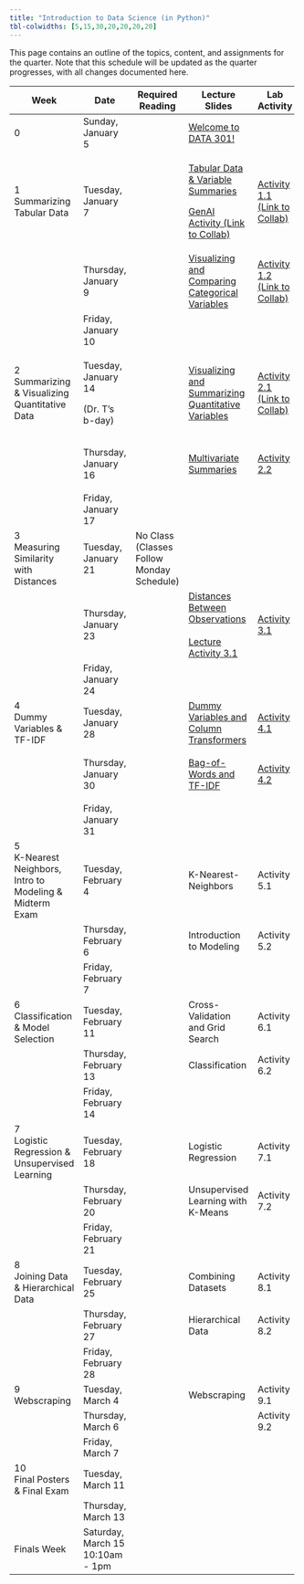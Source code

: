 ```yaml
---
title: "Introduction to Data Science (in Python)"
tbl-colwidths: [5,15,30,20,20,20,20]
---
```


This page contains an outline of the topics, content, and assignments for the quarter. Note that this schedule will be updated as the quarter progresses, with all changes documented here.

+-------------------------------------------------------+----------------------------------+-------------------------------------------+------------------------------------------------------------------------------------------------------------------------------------------------------------+--------------------------------------------------------------------------------------------------------------------------------------------------------+----------------------------------------------------------------------------------------------------------+---------------------------+
| Week                                                  | Date                             | Required Reading                          | Lecture Slides                                                                                                                                             | Lab Activity                                                                                                                                           | Weekly Assignment                                                                                        | Exams & Project           |
+=======================================================+==================================+===========================================+============================================================================================================================================================+========================================================================================================================================================+==========================================================================================================+===========================+
| 0                                                     | Sunday, January 5                |                                           | [Welcome to DATA 301!](/slides/00-welcome.qmd "Welcome to DATA 301!")                                                                                      |                                                                                                                                                        |                                                                                                          |                           |
+-------------------------------------------------------+----------------------------------+-------------------------------------------+------------------------------------------------------------------------------------------------------------------------------------------------------------+--------------------------------------------------------------------------------------------------------------------------------------------------------+----------------------------------------------------------------------------------------------------------+---------------------------+
| 1 Summarizing Tabular Data                            | Tuesday, January 7               |                                           | [Tabular Data & Variable Summaries](/slides/01-tabular-data-summaries.qmd "Tabular Data & Variable Summaries")                                             | [Activity 1.1 (Link to Collab)](https://colab.research.google.com/drive/1L7vRYObMyqvWWlFaEnZqEJQjpHsWu690?usp=sharing "Activity 1.1 (Link to Collab)") |                                                                                                          |                           |
|                                                       |                                  |                                           |                                                                                                                                                            |                                                                                                                                                        |                                                                                                          |                           |
|                                                       |                                  |                                           | [GenAI Activity (Link to Collab)](https://colab.research.google.com/drive/1QNGwd_33HqvANn4ZO8BVbCvmnzMJd28c?usp=sharing "GenAI Activity (Link to Collab)") |                                                                                                                                                        |                                                                                                          |                           |
+-------------------------------------------------------+----------------------------------+-------------------------------------------+------------------------------------------------------------------------------------------------------------------------------------------------------------+--------------------------------------------------------------------------------------------------------------------------------------------------------+----------------------------------------------------------------------------------------------------------+---------------------------+
|                                                       | Thursday, January 9              |                                           | [Visualizing and Comparing Categorical Variables](/slides/02-conditional-distributions.qmd "Visualizing and Comparing Categorical Variables")              | [Activity 1.2 (Link to Collab)](https://colab.research.google.com/drive/1xF6ZnCrvrmbv-K8YUmKOSRpDArr6LhJ7?usp=sharing "Activity 1.2 (Link to Collab)") | [Lab 1A](https://colab.research.google.com/drive/1oJjaV-ci0zaQpxigDJhaV59J7IR9MGu5?usp=sharing "Lab 1A") |                           |
|                                                       |                                  |                                           |                                                                                                                                                            |                                                                                                                                                        |                                                                                                          |                           |
|                                                       |                                  |                                           |                                                                                                                                                            |                                                                                                                                                        | [Lab 1B](https://colab.research.google.com/drive/1Ow4hOxqVdxY7nSuhqTuBGWRWWH3c2ZFX?usp=sharing "Lab 1B") |                           |
+-------------------------------------------------------+----------------------------------+-------------------------------------------+------------------------------------------------------------------------------------------------------------------------------------------------------------+--------------------------------------------------------------------------------------------------------------------------------------------------------+----------------------------------------------------------------------------------------------------------+---------------------------+
|                                                       | Friday, January 10               |                                           |                                                                                                                                                            |                                                                                                                                                        | Lab 1 Due by Midnight                                                                                    |                           |
+-------------------------------------------------------+----------------------------------+-------------------------------------------+------------------------------------------------------------------------------------------------------------------------------------------------------------+--------------------------------------------------------------------------------------------------------------------------------------------------------+----------------------------------------------------------------------------------------------------------+---------------------------+
| 2 Summarizing & Visualizing Quantitative Data         | Tuesday, January 14              |                                           | [Visualizing and Summarizing Quantitative Variables](/slides/03-quantitative-variables.qmd "Visualizing and Summarizing Quantitative Variables")           | [Activity 2.1 (Link to Collab)](https://colab.research.google.com/drive/1XBzyo6WxGv9JesWvFl-JoMsk_fIIwZHs?usp=sharing "Activity 2.1 (Link to Collab)") |                                                                                                          |                           |
|                                                       |                                  |                                           |                                                                                                                                                            |                                                                                                                                                        |                                                                                                          |                           |
|                                                       | (Dr. T's b-day)                  |                                           |                                                                                                                                                            |                                                                                                                                                        |                                                                                                          |                           |
+-------------------------------------------------------+----------------------------------+-------------------------------------------+------------------------------------------------------------------------------------------------------------------------------------------------------------+--------------------------------------------------------------------------------------------------------------------------------------------------------+----------------------------------------------------------------------------------------------------------+---------------------------+
|                                                       | Thursday, January 16             |                                           | [Multivariate Summaries](/slides/04-group-by.qmd "Multivariate Summaries")                                                                                 | [Activity 2.2](https://colab.research.google.com/drive/1z04uCd6DHJ7Ln6zPQORCMqzXgELVPi6s?usp=sharing "Activity 2.2")                                   | [Lab 2A](https://colab.research.google.com/drive/1gTvmY1vMzSweF1tjKP83gfZ4breo1VYc?usp=sharing "Lab 2A") |                           |
|                                                       |                                  |                                           |                                                                                                                                                            |                                                                                                                                                        |                                                                                                          |                           |
|                                                       |                                  |                                           |                                                                                                                                                            |                                                                                                                                                        | [Lab 2B](https://colab.research.google.com/drive/1hOiHuLV2W0BrGShCmFwou61UEPkX8TZD?usp=sharing)          |                           |
+-------------------------------------------------------+----------------------------------+-------------------------------------------+------------------------------------------------------------------------------------------------------------------------------------------------------------+--------------------------------------------------------------------------------------------------------------------------------------------------------+----------------------------------------------------------------------------------------------------------+---------------------------+
|                                                       | Friday, January 17               |                                           |                                                                                                                                                            |                                                                                                                                                        | Lab 2 Due by Midnight                                                                                    |                           |
+-------------------------------------------------------+----------------------------------+-------------------------------------------+------------------------------------------------------------------------------------------------------------------------------------------------------------+--------------------------------------------------------------------------------------------------------------------------------------------------------+----------------------------------------------------------------------------------------------------------+---------------------------+
| 3\                                                    | Tuesday, January 21              | No Class (Classes Follow Monday Schedule) |                                                                                                                                                            |                                                                                                                                                        |                                                                                                          |                           |
| Measuring Similarity with Distances                   |                                  |                                           |                                                                                                                                                            |                                                                                                                                                        |                                                                                                          |                           |
+-------------------------------------------------------+----------------------------------+-------------------------------------------+------------------------------------------------------------------------------------------------------------------------------------------------------------+--------------------------------------------------------------------------------------------------------------------------------------------------------+----------------------------------------------------------------------------------------------------------+---------------------------+
|                                                       | Thursday, January 23             |                                           | [Distances Between Observations](/slides/05-distances.qmd "Distances Between Observations")\                                                               | [Activity 3.1](https://colab.research.google.com/drive/1WMw9KsoGkIH55q3GraqHJlEe7L64Bk7Y?usp=sharing "Activity 3.1")                                   | [Lab 3](https://colab.research.google.com/drive/1qAvJw5w0Ubng9SCGjN_4y5puUBHg1Zd3?usp=sharing "Lab 3")   |                           |
|                                                       |                                  |                                           | \                                                                                                                                                          |                                                                                                                                                        |                                                                                                          |                           |
|                                                       |                                  |                                           | [Lecture Activity 3.1](https://colab.research.google.com/drive/1xly33T6Bzx-85peCe-2O9elkbgM97NIW?usp=sharing)                                              |                                                                                                                                                        |                                                                                                          |                           |
+-------------------------------------------------------+----------------------------------+-------------------------------------------+------------------------------------------------------------------------------------------------------------------------------------------------------------+--------------------------------------------------------------------------------------------------------------------------------------------------------+----------------------------------------------------------------------------------------------------------+---------------------------+
|                                                       | Friday, January 24               |                                           |                                                                                                                                                            |                                                                                                                                                        | Lab 3 Due by Midnight                                                                                    |                           |
+-------------------------------------------------------+----------------------------------+-------------------------------------------+------------------------------------------------------------------------------------------------------------------------------------------------------------+--------------------------------------------------------------------------------------------------------------------------------------------------------+----------------------------------------------------------------------------------------------------------+---------------------------+
| 4\                                                    | Tuesday, January 28              |                                           | [Dummy Variables and Column Transformers](/slides/06-preprocessing.qmd "Dummy Variables and Column Transformers")                                          | [Activity 4.1](https://colab.research.google.com/drive/1Xzx2cKhxH6I6iYtcOakWVeE8zaDnz0Po?usp=sharing "Activity 4.1")                                   |                                                                                                          |                           |
| Dummy Variables & TF-IDF                              |                                  |                                           |                                                                                                                                                            |                                                                                                                                                        |                                                                                                          |                           |
+-------------------------------------------------------+----------------------------------+-------------------------------------------+------------------------------------------------------------------------------------------------------------------------------------------------------------+--------------------------------------------------------------------------------------------------------------------------------------------------------+----------------------------------------------------------------------------------------------------------+---------------------------+
|                                                       | Thursday, January 30             |                                           | [Bag-of-Words and TF-IDF](/slides/07-text-data.qmd "Bag-of-Words and TF-IDF")                                                                              | [Activity 4.2](https://colab.research.google.com/drive/1iJd-1hy4Tg5S_EgGH1eL7dqnKktoqjrG?usp=sharing "Activity 4.2")                                   | Lab 4A                                                                                                   |                           |
|                                                       |                                  |                                           |                                                                                                                                                            |                                                                                                                                                        |                                                                                                          |                           |
|                                                       |                                  |                                           |                                                                                                                                                            |                                                                                                                                                        | Lab 4B                                                                                                   |                           |
+-------------------------------------------------------+----------------------------------+-------------------------------------------+------------------------------------------------------------------------------------------------------------------------------------------------------------+--------------------------------------------------------------------------------------------------------------------------------------------------------+----------------------------------------------------------------------------------------------------------+---------------------------+
|                                                       | Friday, January 31               |                                           |                                                                                                                                                            |                                                                                                                                                        | Lab 4 Due by Midnight                                                                                    |                           |
+-------------------------------------------------------+----------------------------------+-------------------------------------------+------------------------------------------------------------------------------------------------------------------------------------------------------------+--------------------------------------------------------------------------------------------------------------------------------------------------------+----------------------------------------------------------------------------------------------------------+---------------------------+
| 5\                                                    | Tuesday, February 4              |                                           | K-Nearest-Neighbors                                                                                                                                        | Activity 5.1                                                                                                                                           |                                                                                                          |                           |
| K-Nearest Neighbors, Intro to Modeling & Midterm Exam |                                  |                                           |                                                                                                                                                            |                                                                                                                                                        |                                                                                                          |                           |
+-------------------------------------------------------+----------------------------------+-------------------------------------------+------------------------------------------------------------------------------------------------------------------------------------------------------------+--------------------------------------------------------------------------------------------------------------------------------------------------------+----------------------------------------------------------------------------------------------------------+---------------------------+
|                                                       | Thursday, February 6             |                                           | Introduction to Modeling                                                                                                                                   | Activity 5.2                                                                                                                                           |                                                                                                          | Midterm Exam (in-class)   |
+-------------------------------------------------------+----------------------------------+-------------------------------------------+------------------------------------------------------------------------------------------------------------------------------------------------------------+--------------------------------------------------------------------------------------------------------------------------------------------------------+----------------------------------------------------------------------------------------------------------+---------------------------+
|                                                       | Friday, February 7               |                                           |                                                                                                                                                            |                                                                                                                                                        | Lab 5 Due by Midnight                                                                                    |                           |
+-------------------------------------------------------+----------------------------------+-------------------------------------------+------------------------------------------------------------------------------------------------------------------------------------------------------------+--------------------------------------------------------------------------------------------------------------------------------------------------------+----------------------------------------------------------------------------------------------------------+---------------------------+
| 6\                                                    | Tuesday, February 11             |                                           | Cross-Validation and Grid Search                                                                                                                           | Activity 6.1                                                                                                                                           |                                                                                                          |                           |
| Classification & Model Selection                      |                                  |                                           |                                                                                                                                                            |                                                                                                                                                        |                                                                                                          |                           |
+-------------------------------------------------------+----------------------------------+-------------------------------------------+------------------------------------------------------------------------------------------------------------------------------------------------------------+--------------------------------------------------------------------------------------------------------------------------------------------------------+----------------------------------------------------------------------------------------------------------+---------------------------+
|                                                       | Thursday, February 13            |                                           | Classification                                                                                                                                             | Activity 6.2                                                                                                                                           |                                                                                                          |                           |
+-------------------------------------------------------+----------------------------------+-------------------------------------------+------------------------------------------------------------------------------------------------------------------------------------------------------------+--------------------------------------------------------------------------------------------------------------------------------------------------------+----------------------------------------------------------------------------------------------------------+---------------------------+
|                                                       | Friday, February 14              |                                           |                                                                                                                                                            |                                                                                                                                                        | Lab 6 Due by Midnight                                                                                    |                           |
+-------------------------------------------------------+----------------------------------+-------------------------------------------+------------------------------------------------------------------------------------------------------------------------------------------------------------+--------------------------------------------------------------------------------------------------------------------------------------------------------+----------------------------------------------------------------------------------------------------------+---------------------------+
| 7\                                                    | Tuesday, February 18             |                                           | Logistic Regression                                                                                                                                        | Activity 7.1                                                                                                                                           |                                                                                                          |                           |
| Logistic Regression & Unsupervised Learning           |                                  |                                           |                                                                                                                                                            |                                                                                                                                                        |                                                                                                          |                           |
+-------------------------------------------------------+----------------------------------+-------------------------------------------+------------------------------------------------------------------------------------------------------------------------------------------------------------+--------------------------------------------------------------------------------------------------------------------------------------------------------+----------------------------------------------------------------------------------------------------------+---------------------------+
|                                                       | Thursday, February 20            |                                           | Unsupervised Learning with K-Means                                                                                                                         | Activity 7.2                                                                                                                                           |                                                                                                          |                           |
+-------------------------------------------------------+----------------------------------+-------------------------------------------+------------------------------------------------------------------------------------------------------------------------------------------------------------+--------------------------------------------------------------------------------------------------------------------------------------------------------+----------------------------------------------------------------------------------------------------------+---------------------------+
|                                                       | Friday, February 21              |                                           |                                                                                                                                                            |                                                                                                                                                        | Lab 7 Due by Midnight                                                                                    | Project Proposal Due      |
+-------------------------------------------------------+----------------------------------+-------------------------------------------+------------------------------------------------------------------------------------------------------------------------------------------------------------+--------------------------------------------------------------------------------------------------------------------------------------------------------+----------------------------------------------------------------------------------------------------------+---------------------------+
| 8\                                                    | Tuesday, February 25             |                                           | Combining Datasets                                                                                                                                         | Activity 8.1                                                                                                                                           |                                                                                                          |                           |
| Joining Data & Hierarchical Data                      |                                  |                                           |                                                                                                                                                            |                                                                                                                                                        |                                                                                                          |                           |
+-------------------------------------------------------+----------------------------------+-------------------------------------------+------------------------------------------------------------------------------------------------------------------------------------------------------------+--------------------------------------------------------------------------------------------------------------------------------------------------------+----------------------------------------------------------------------------------------------------------+---------------------------+
|                                                       | Thursday, February 27            |                                           | Hierarchical Data                                                                                                                                          | Activity 8.2                                                                                                                                           |                                                                                                          |                           |
+-------------------------------------------------------+----------------------------------+-------------------------------------------+------------------------------------------------------------------------------------------------------------------------------------------------------------+--------------------------------------------------------------------------------------------------------------------------------------------------------+----------------------------------------------------------------------------------------------------------+---------------------------+
|                                                       | Friday, February 28              |                                           |                                                                                                                                                            |                                                                                                                                                        | Lab 8 Due by Midnight                                                                                    |                           |
+-------------------------------------------------------+----------------------------------+-------------------------------------------+------------------------------------------------------------------------------------------------------------------------------------------------------------+--------------------------------------------------------------------------------------------------------------------------------------------------------+----------------------------------------------------------------------------------------------------------+---------------------------+
| 9\                                                    | Tuesday, March 4                 |                                           | Webscraping                                                                                                                                                | Activity 9.1                                                                                                                                           |                                                                                                          |                           |
| Webscraping                                           |                                  |                                           |                                                                                                                                                            |                                                                                                                                                        |                                                                                                          |                           |
+-------------------------------------------------------+----------------------------------+-------------------------------------------+------------------------------------------------------------------------------------------------------------------------------------------------------------+--------------------------------------------------------------------------------------------------------------------------------------------------------+----------------------------------------------------------------------------------------------------------+---------------------------+
|                                                       | Thursday, March 6                |                                           |                                                                                                                                                            | Activity 9.2                                                                                                                                           |                                                                                                          |                           |
+-------------------------------------------------------+----------------------------------+-------------------------------------------+------------------------------------------------------------------------------------------------------------------------------------------------------------+--------------------------------------------------------------------------------------------------------------------------------------------------------+----------------------------------------------------------------------------------------------------------+---------------------------+
|                                                       | Friday, March 7                  |                                           |                                                                                                                                                            |                                                                                                                                                        | Lab 9 Due by Midnight                                                                                    |                           |
+-------------------------------------------------------+----------------------------------+-------------------------------------------+------------------------------------------------------------------------------------------------------------------------------------------------------------+--------------------------------------------------------------------------------------------------------------------------------------------------------+----------------------------------------------------------------------------------------------------------+---------------------------+
| 10\                                                   | Tuesday, March 11                |                                           |                                                                                                                                                            |                                                                                                                                                        |                                                                                                          | Posters Due to be Printed |
| Final Posters & Final Exam                            |                                  |                                           |                                                                                                                                                            |                                                                                                                                                        |                                                                                                          |                           |
+-------------------------------------------------------+----------------------------------+-------------------------------------------+------------------------------------------------------------------------------------------------------------------------------------------------------------+--------------------------------------------------------------------------------------------------------------------------------------------------------+----------------------------------------------------------------------------------------------------------+---------------------------+
|                                                       | Thursday, March 13               |                                           |                                                                                                                                                            |                                                                                                                                                        |                                                                                                          | Final Exam (in-class)     |
+-------------------------------------------------------+----------------------------------+-------------------------------------------+------------------------------------------------------------------------------------------------------------------------------------------------------------+--------------------------------------------------------------------------------------------------------------------------------------------------------+----------------------------------------------------------------------------------------------------------+---------------------------+
| Finals Week                                           | Saturday, March 15 10:10am - 1pm |                                           |                                                                                                                                                            |                                                                                                                                                        |                                                                                                          | Poster Presentations      |
+-------------------------------------------------------+----------------------------------+-------------------------------------------+------------------------------------------------------------------------------------------------------------------------------------------------------------+--------------------------------------------------------------------------------------------------------------------------------------------------------+----------------------------------------------------------------------------------------------------------+---------------------------+
